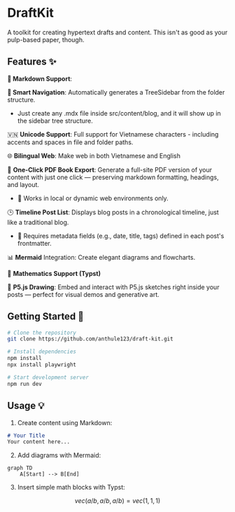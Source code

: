 
# DraftKit 

A toolkit for creating hypertext drafts and content. This isn't as good as your
pulp-based paper, though.

## Features ✨
**📝 Markdown Support**:

**🌳 Smart Navigation**: Automatically generates a TreeSidebar from the folder structure.
- Just create any .mdx file inside src/content/blog, and it will show up in the sidebar tree structure.


🇻🇳 **Unicode Support**: Full support for Vietnamese characters - including accents and spaces in file and folder paths.

🌐 **Bilingual Web**: Make web in both Vietnamese and English 

📘 **One-Click PDF Book Export**: Generate a full-site PDF version
 of your content with just one click — preserving markdown 
 formatting, headings, and layout.
- 🔧 Works in local or dynamic web environments only.

🕒 **Timeline Post List**: Displays blog posts in a chronological timeline, 
just like a traditional blog.
- 📌 Requires metadata fields (e.g., date, title, tags) defined in each post's frontmatter.


📊 **Mermaid** Integration: Create elegant diagrams and flowcharts. 

🔢 **Mathematics Support (Typst)**

🎨 **P5.js Drawing**: Embed and interact with P5.js sketches right inside your posts — perfect for visual demos and generative art.

## Getting Started 🚀

```bash
# Clone the repository
git clone https://github.com/anthule123/draft-kit.git

# Install dependencies
npm install
npx install playwright

# Start development server
npm run dev
```

## Usage 💡

1. Create content using Markdown:
```markdown
# Your Title
Your content here...
```

2. Add diagrams with Mermaid:

```mermaid
graph TD
    A[Start] --> B[End]
```



3. Insert simple math blocks with Typst:
```math
vec(a/b, a/b, a/b) = vec(1, 1, 1)
``` 

